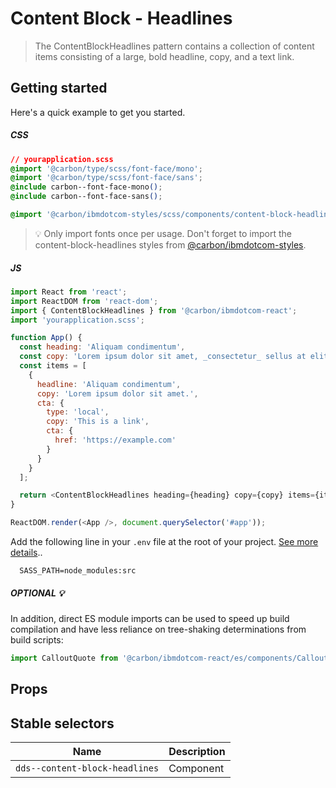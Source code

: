 
# Content Block - Headlines

> The ContentBlockHeadlines pattern contains a collection of content items
> consisting of a large, bold headline, copy, and a text link.

## Getting started

Here's a quick example to get you started.

##### CSS

```css
// yourapplication.scss
@import '@carbon/type/scss/font-face/mono';
@import '@carbon/type/scss/font-face/sans';
@include carbon--font-face-mono();
@include carbon--font-face-sans();

@import '@carbon/ibmdotcom-styles/scss/components/content-block-headlines/index';
```

> 💡 Only import fonts once per usage. Don't forget to import the
> content-block-headlines styles from
> [@carbon/ibmdotcom-styles](https://github.com/carbon-design-system/carbon-for-ibm-dotcom/blob/master/packages/styles).

##### JS

```javascript
import React from 'react';
import ReactDOM from 'react-dom';
import { ContentBlockHeadlines } from '@carbon/ibmdotcom-react';
import 'yourapplication.scss';

function App() {
  const heading: 'Aliquam condimentum',
  const copy: 'Lorem ipsum dolor sit amet, _consectetur_ sellus at elit sollicitudin.',
  const items = [
    {
      headline: 'Aliquam condimentum',
      copy: 'Lorem ipsum dolor sit amet.',
      cta: {
        type: 'local',
        copy: 'This is a link',
        cta: {
          href: 'https://example.com'
        }
      }
    }
  ];

  return <ContentBlockHeadlines heading={heading} copy={copy} items={items} />;
}

ReactDOM.render(<App />, document.querySelector('#app'));
```

Add the following line in your `.env` file at the root of your project.
[See more details](https://github.com/carbon-design-system/carbon-for-ibm-dotcom/tree/master/packages/styles#usage)..

```
  SASS_PATH=node_modules:src
```

##### OPTIONAL 💡

In addition, direct ES module imports can be used to speed up build compilation and have less reliance on tree-shaking determinations from build scripts:

````js
import CalloutQuote from '@carbon/ibmdotcom-react/es/components/CalloutQuote/CalloutQuote';
````

## Props

<Props of={ContentBlockHeadlines} />

## Stable selectors

| Name                           | Description |
| ------------------------------ | ----------- |
| `dds--content-block-headlines` | Component   |

<Description markdown={contributing} />
